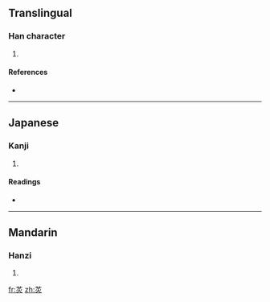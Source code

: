 ==Translingual==

===Han character===
{{Han char|rn=86|rad=火|as=04|sn=8|four=|canj=廿火 (TF), X廿火 (XTF)}}

# {{defn|Han|sort=火04}}

====References====
* {{Han ref|kx=0667.220|dkj=18920|dj=1077.010|hdz=32191.060|uh=7097|ud=28823}}

----

==Japanese==

===Kanji===
{{ja-kanji|grade=|rs=火04}}

# {{defn|Japanese|sort=火04}}

====Readings====
* {{ja-readings|on=[[こう]] (kō)|kun=[[ひかある]] (hikaaru), [[ひかり]] (hikari)}}

----

==Mandarin==

===Hanzi===
{{cmn-hanzi|pin=[[guāng]] ([[guang1]]), [[guàng]] ([[guang4]])|wg=kuang<sup>1</sup>, kuang<sup>4</sup>}}

# {{defn|Mandarin|sort=火04}}

[[fr:炗]]
[[zh:炗]]